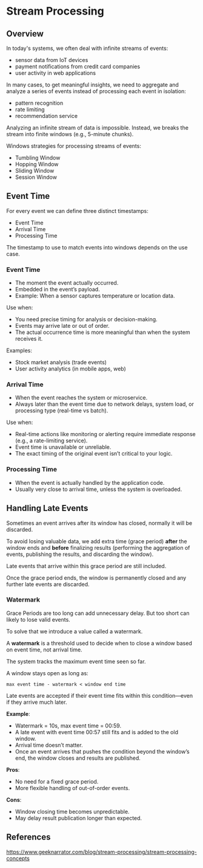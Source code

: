 # Stream Processing

## Overview

In today's systems, we often deal with infinite streams of events:
- sensor data from IoT devices
- payment notifications from credit card companies
- user activity in web applications

In many cases, to get meaningful insights, we need to aggregate and analyze a series of events instead of processing each event in isolation:
- pattern recognition
- rate limiting
- recommendation service

Analyzing an infinite stream of data is impossible. Instead, we breaks the stream into finite windows (e.g., 5-minute chunks).

Windows strategies for processing streams of events:
- Tumbling Window
- Hopping Window
- Sliding Window
- Session Window


## Event Time

For every event we can define three distinct timestamps:
- Event Time
- Arrival Time
- Processing Time

The timestamp to use to match events into windows depends on the use case.

### Event Time

- The moment the event actually occurred.
- Embedded in the event’s payload.
- Example: When a sensor captures temperature or location data.

Use when:
- You need precise timing for analysis or decision-making.
- Events may arrive late or out of order.
- The actual occurrence time is more meaningful than when the system receives it.

Examples:
- Stock market analysis (trade events)
- User activity analytics (in mobile apps, web)


### Arrival Time

- When the event reaches the system or microservice.
- Always later than the event time due to network delays, system load, or processing type (real-time vs batch).

Use when:
- Real-time actions like monitoring or alerting require immediate response (e.g., a rate-limiting service).
- Event time is unavailable or unreliable.
- The exact timing of the original event isn’t critical to your logic.

### Processing Time
- When the event is actually handled by the application code.
- Usually very close to arrival time, unless the system is overloaded.


## Handling Late Events

Sometimes an event arrives after its window has closed, normally it will be discarded.

To avoid losing valuable data, we add extra time (grace period) **after** the window ends and **before** finalizing results (performing the aggregation of events, publishing the results, and discarding the window).

Late events that arrive within this grace period are still included.

Once the grace period ends, the window is permanently closed and any further late events are discarded.


### Watermark

Grace Periods are too long can add unnecessary delay. But 
too short can likely to lose valid events.

To solve that we introduce a value called a watermark.

A **watermark** is a threshold used to decide when to close a window based on event time, not arrival time.

The system tracks the maximum event time seen so far.

A window stays open as long as:

```
max event time - watermark < window end time
```

Late events are accepted if their event time fits within this condition—even if they arrive much later.

**Example**:

- Watermark = 10s, max event time = 00:59.
- A late event with event time 00:57 still fits and is added to the old window.
- Arrival time doesn’t matter.
- Once an event arrives that pushes the condition beyond the window’s end, the window closes and results are published.

**Pros**:

- No need for a fixed grace period.
- More flexible handling of out-of-order events.

**Cons**:

- Window closing time becomes unpredictable.
- May delay result publication longer than expected.


## References

https://www.geeknarrator.com/blog/stream-processing/stream-processing-concepts